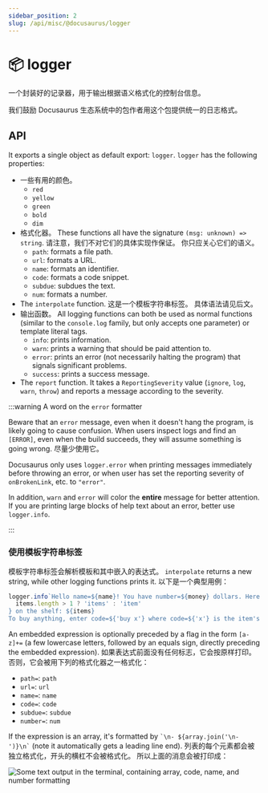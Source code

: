 ```yaml
---
sidebar_position: 2
slug: /api/misc/@docusaurus/logger
---
```


# 📦 logger

一个封装好的记录器，用于输出根据语义格式化的控制台信息。

我们鼓励 Docusaurus 生态系统中的包作者用这个包提供统一的日志格式。

## API

It exports a single object as default export: `logger`. `logger` has the following properties:

- 一些有用的颜色。
  - `red`
  - `yellow`
  - `green`
  - `bold`
  - `dim`
- 格式化器。 These functions all have the signature `(msg: unknown) => string`. 请注意，我们不对它们的具体实现作保证。 你只应关心它们的语义。
  - `path`: formats a file path.
  - `url`: formats a URL.
  - `name`: formats an identifier.
  - `code`: formats a code snippet.
  - `subdue`: subdues the text.
  - `num`: formats a number.
- The `interpolate` function. 这是一个模板字符串标签。 具体语法请见后文。
- 输出函数。 All logging functions can both be used as normal functions (similar to the `console.log` family, but only accepts one parameter) or template literal tags.
  - `info`: prints information.
  - `warn`: prints a warning that should be paid attention to.
  - `error`: prints an error (not necessarily halting the program) that signals significant problems.
  - `success`: prints a success message.
- The `report` function. It takes a `ReportingSeverity` value (`ignore`, `log`, `warn`, `throw`) and reports a message according to the severity.

:::warning A word on the `error` formatter

Beware that an `error` message, even when it doesn't hang the program, is likely going to cause confusion. When users inspect logs and find an `[ERROR]`, even when the build succeeds, they will assume something is going wrong. 尽量少使用它。

Docusaurus only uses `logger.error` when printing messages immediately before throwing an error, or when user has set the reporting severity of `onBrokenLink`, etc. to `"error"`.

In addition, `warn` and `error` will color the **entire** message for better attention. If you are printing large blocks of help text about an error, better use `logger.info`.

:::

### 使用模板字符串标签

模板字符串标签会解析模板和其中嵌入的表达式。 `interpolate` returns a new string, while other logging functions prints it. 以下是一个典型用例：

```js
logger.info`Hello name=${name}! You have number=${money} dollars. Here are the ${
  items.length > 1 ? 'items' : 'item'
} on the shelf: ${items}
To buy anything, enter code=${'buy x'} where code=${'x'} is the item's name; to quit, press code=${'Ctrl + C'}.`;
```

An embedded expression is optionally preceded by a flag in the form `[a-z]+=` (a few lowercase letters, followed by an equals sign, directly preceding the embedded expression). 如果表达式前面没有任何标志，它会按原样打印。 否则，它会被用下列的格式化器之一格式化：

- `path=`: `path`
- `url=`: `url`
- `name=`: `name`
- `code=`: `code`
- `subdue=`: `subdue`
- `number=`: `num`

If the expression is an array, it's formatted by `` `\n- ${array.join('\n- ')}\n` `` (note it automatically gets a leading line end). 列表的每个元素都会被独立格式化，开头的横杠不会被格式化。 所以上面的消息会被打印成：

![Some text output in the terminal, containing array, code, name, and number formatting](./demo.png)
